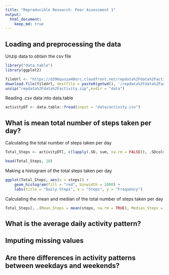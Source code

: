 ```yaml
---
title: "Reproducible Research: Peer Assessment 1"
output: 
  html_document:
    keep_md: true
---
```



## Loading and preprocessing the data

Unzip data to obtain the csv file

``` r
library("data.table")
library(ggplot2)

fileUrl <- "https://d396qusza40orc.cloudfront.net/repdata%2Fdata%2Factivity.zip"
download.file(fileUrl, destfile = paste0(getwd(), '/repdata%2Fdata%2Factivity.zip'), method = "curl")
unzip("repdata%2Fdata%2Factivity.zip",exdir = "data")
```

Reading .csv data into data.table

``` r
activityDT <- data.table::fread(input = "data/activity.csv")
```


## What is mean total number of steps taken per day?

Calculating the total number of steps taken per day

``` r
Total_Steps <- activityDT[, c(lapply(.SD, sum, na.rm = FALSE)), .SDcols = c("steps"), by = .(date)] 

head(Total_Steps, 10)
```

Making a histogram of the total steps taken per day

``` r
ggplot(Total_Steps, aes(x = steps)) +
    geom_histogram(fill = "red", binwidth = 1000) +
    labs(title = "Daily Steps", x = "Steps", y = "Frequency")
```
Calculating the mean and median of the total number of steps taken per day

``` r
Total_Steps[, .(Mean_Steps = mean(steps, na.rm = TRUE), Median_Steps = median(steps, na.rm = TRUE))]
```


## What is the average daily activity pattern?



## Imputing missing values



## Are there differences in activity patterns between weekdays and weekends?
